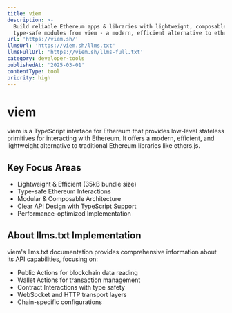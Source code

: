 ```yaml
---
title: viem
description: >-
  Build reliable Ethereum apps & libraries with lightweight, composable, &
  type-safe modules from viem - a modern, efficient alternative to ethers.js.
url: 'https://viem.sh/'
llmsUrl: 'https://viem.sh/llms.txt'
llmsFullUrl: 'https://viem.sh/llms-full.txt'
category: developer-tools
publishedAt: '2025-03-01'
contentType: tool
priority: high
---
```


# viem

viem is a TypeScript interface for Ethereum that provides low-level stateless primitives for interacting with Ethereum. It offers a modern, efficient, and lightweight alternative to traditional Ethereum libraries like ethers.js.

## Key Focus Areas

- Lightweight & Efficient (35kB bundle size)
- Type-safe Ethereum Interactions
- Modular & Composable Architecture
- Clear API Design with TypeScript Support
- Performance-optimized Implementation

## About llms.txt Implementation

viem's llms.txt documentation provides comprehensive information about its API capabilities, focusing on:

- Public Actions for blockchain data reading
- Wallet Actions for transaction management
- Contract Interactions with type safety
- WebSocket and HTTP transport layers
- Chain-specific configurations
